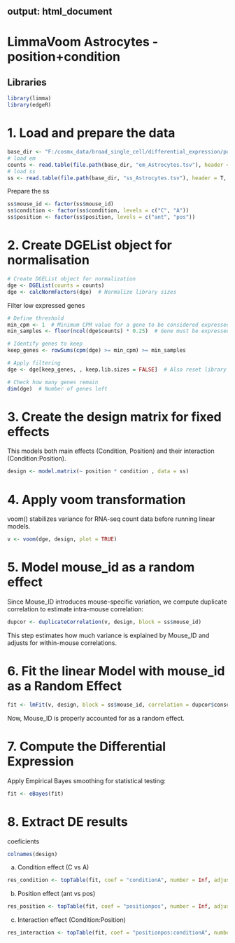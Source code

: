 ## output: html_document

# LimmaVoom Astrocytes - position+condition

## Libraries

```r
library(limma)
library(edgeR)
```

# 1. Load and prepare the data

```r

base_dir <- "F:/cosmx_data/broad_single_cell/differential_expression/position+condition/Astrocytes"
# load em 
counts <- read.table(file.path(base_dir, "em_Astrocytes.tsv"), header = T, sep = "\t", row.names = 1)
# load ss
ss <- read.table(file.path(base_dir, "ss_Astrocytes.tsv"), header = T, sep = "\t", row.names = 1)
```

Prepare the ss

```r
ss$mouse_id <- factor(ss$mouse_id)
ss$condition <- factor(ss$condition, levels = c("C", "A"))
ss$position <- factor(ss$position, levels = c("ant", "pos"))

```

# 2. Create DGEList object for normalisation

```r

# Create DGEList object for normalization
dge <- DGEList(counts = counts)
dge <- calcNormFactors(dge)  # Normalize library sizes

```

Filter low expressed genes

```r
# Define threshold
min_cpm <- 1  # Minimum CPM value for a gene to be considered expressed
min_samples <- floor(ncol(dge$counts) * 0.25)  # Gene must be expressed in at least 25% of samples

# Identify genes to keep
keep_genes <- rowSums(cpm(dge) >= min_cpm) >= min_samples

# Apply filtering
dge <- dge[keep_genes, , keep.lib.sizes = FALSE]  # Also reset library sizes

# Check how many genes remain
dim(dge)  # Number of genes left

```

# 3. Create the design matrix for fixed effects

This models both main effects (Condition, Position) and their interaction (Condition:Position).

```r
design <- model.matrix(~ position * condition , data = ss)

```

# 4. Apply voom transformation

voom() stabilizes variance for RNA-seq count data before running linear models.

```r
v <- voom(dge, design, plot = TRUE)

```

# 5. Model mouse_id as a random effect

Since Mouse_ID introduces mouse-specific variation, we compute duplicate correlation to estimate intra-mouse correlation:

```r
dupcor <- duplicateCorrelation(v, design, block = ss$mouse_id)

```

This step estimates how much variance is explained by Mouse_ID and adjusts for within-mouse correlations.

# 6. Fit the linear Model with mouse_id as a Random Effect

```r
fit <- lmFit(v, design, block = ss$mouse_id, correlation = dupcor$consensus)

```

Now, Mouse_ID is properly accounted for as a random effect.

# 7. Compute the Differential Expression

Apply Empirical Bayes smoothing for statistical testing:

```r
fit <- eBayes(fit)

```

# 8. Extract DE results

coeficients

```r
colnames(design)
```

(a) Condition effect (C vs A)

```r
res_condition <- topTable(fit, coef = "conditionA", number = Inf, adjust = "fdr")

```

(b) Position effect (ant vs pos)

```r
res_position <- topTable(fit, coef = "positionpos", number = Inf, adjust = "fdr")

```

(c) Interaction effect (Condition:Position)

```r
res_interaction <- topTable(fit, coef = "positionpos:conditionA", number = Inf, adjust = "fdr")

```
